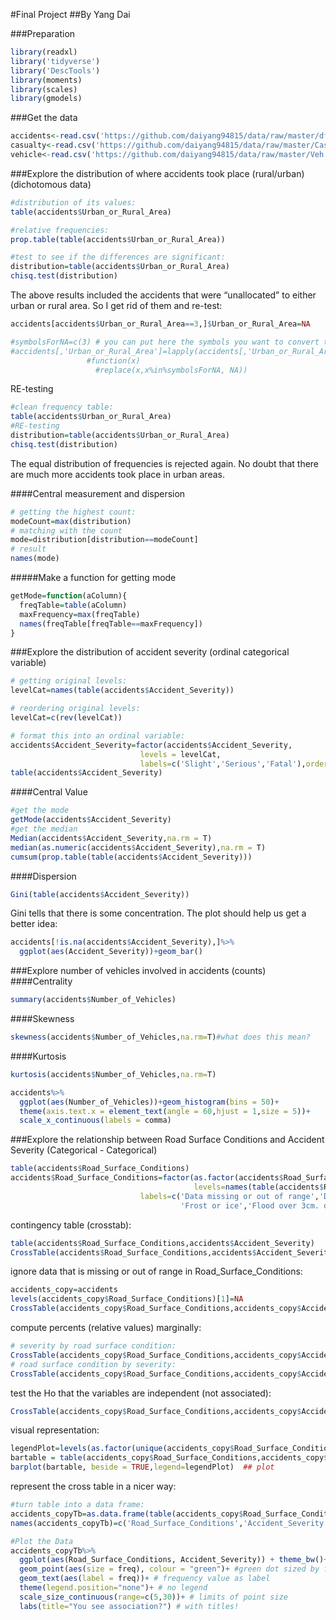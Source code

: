 #Final Project
##By Yang Dai

###Preparation
```r
library(readxl)
library('tidyverse')
library('DescTools')
library(moments)
library(scales)
library(gmodels)
```

###Get the data
```r
accidents<-read.csv('https://github.com/daiyang94815/data/raw/master/dftRoadSafety_Accidents_2016.csv')
casualty<-read.csv('https://github.com/daiyang94815/data/raw/master/Cas.csv')
vehicle<-read.csv('https://github.com/daiyang94815/data/raw/master/Veh.csv')
```

###Explore the distribution of where accidents took place (rural/urban) (dichotomous data)
```r
#distribution of its values:
table(accidents$Urban_or_Rural_Area)
```

```r
#relative frequencies:
prop.table(table(accidents$Urban_or_Rural_Area))

#test to see if the differences are significant:
distribution=table(accidents$Urban_or_Rural_Area)
chisq.test(distribution)
```

The above results included the accidents that were "unallocated" to either urban or rural area. So I get rid of them and re-test:
```r
accidents[accidents$Urban_or_Rural_Area==3,]$Urban_or_Rural_Area=NA
```

```r
#symbolsForNA=c(3) # you can put here the symbols you want to convert to NA
#accidents[,'Urban_or_Rural_Area']=lapply(accidents[,'Urban_or_Rural_Area'],
                 #function(x) 
                   #replace(x,x%in%symbolsForNA, NA))
```

RE-testing
```r
#clean frequency table:
table(accidents$Urban_or_Rural_Area)
#RE-testing
distribution=table(accidents$Urban_or_Rural_Area)
chisq.test(distribution)
```
The equal distribution of frequencies is rejected again.
No doubt that there are much more accidents took place in urban areas.

####Central measurement and dispersion
```r
# getting the highest count:
modeCount=max(distribution)
# matching with the count
mode=distribution[distribution==modeCount]
# result
names(mode)
```

#####Make a function for getting mode
```r
getMode=function(aColumn){
  freqTable=table(aColumn)
  maxFrequency=max(freqTable)
  names(freqTable[freqTable==maxFrequency])
}
```

###Explore the distribution of accident severity (ordinal categorical variable)
```r
# getting original levels:
levelCat=names(table(accidents$Accident_Severity))

# reordering original levels:
levelCat=c(rev(levelCat))

# format this into an ordinal variable:
accidents$Accident_Severity=factor(accidents$Accident_Severity,
                             levels = levelCat,
                             labels=c('Slight','Serious','Fatal'),ordered=T)
table(accidents$Accident_Severity)
```

####Central Value
```r
#get the mode
getMode(accidents$Accident_Severity)
#get the median
Median(accidents$Accident_Severity,na.rm = T)
median(as.numeric(accidents$Accident_Severity),na.rm = T)
cumsum(prop.table(table(accidents$Accident_Severity)))  
```

####Dispersion
```r
Gini(table(accidents$Accident_Severity))
```
Gini tells that there is some concentration. The plot should help us get a better idea:
```r
accidents[!is.na(accidents$Accident_Severity),]%>%
  ggplot(aes(Accident_Severity))+geom_bar()
```

###Explore number of vehicles involved in accidents (counts)
####Centrality
```r
summary(accidents$Number_of_Vehicles)
```

####Skewness
```r
skewness(accidents$Number_of_Vehicles,na.rm=T)#what does this mean?
```

####Kurtosis
```r
kurtosis(accidents$Number_of_Vehicles,na.rm=T)
```

```r
accidents%>%
  ggplot(aes(Number_of_Vehicles))+geom_histogram(bins = 50)+
  theme(axis.text.x = element_text(angle = 60,hjust = 1,size = 5))+
  scale_x_continuous(labels = comma)
```

###Explore the relationship between Road Surface Conditions and Accident Severity (Categorical - Categorical)


```r
table(accidents$Road_Surface_Conditions)
accidents$Road_Surface_Conditions=factor(as.factor(accidents$Road_Surface_Conditions),
                                         levels=names(table(accidents$Road_Surface_Conditions)),
                             labels=c('Data missing or out of range','Dry','Wet or damp','Snow',
                                      'Frost or ice','Flood over 3cm. deep'))#not working?
```


contingency table (crosstab):
```r
table(accidents$Road_Surface_Conditions,accidents$Accident_Severity)
CrossTable(accidents$Road_Surface_Conditions,accidents$Accident_Severity,prop.t=F, prop.r=F, prop.c=F,prop.chisq=F)
```

ignore data that is missing or out of range in Road_Surface_Conditions:
```r
accidents_copy=accidents
levels(accidents_copy$Road_Surface_Conditions)[1]=NA
CrossTable(accidents_copy$Road_Surface_Conditions,accidents_copy$Accident_Severity,prop.t=T, prop.r=F, prop.c=F,prop.chisq=F)
```

compute percents (relative values) marginally:
```r
# severity by road surface condition:
CrossTable(accidents_copy$Road_Surface_Conditions,accidents_copy$Accident_Severity,prop.t=F, prop.r=T, prop.c=F,prop.chisq=F)
# road surface condition by severity:
CrossTable(accidents_copy$Road_Surface_Conditions,accidents_copy$Accident_Severity,prop.t=F, prop.r=F, prop.c=T,prop.chisq=F)
```

test the Ho that the variables are independent (not associated):
```r
CrossTable(accidents_copy$Road_Surface_Conditions,accidents_copy$Accident_Severity,prop.t=F, prop.r=F, prop.c=F,prop.chisq=F,chisq=T)
```

visual representation:
```r
legendPlot=levels(as.factor(unique(accidents_copy$Road_Surface_Conditions)))
bartable = table(accidents_copy$Road_Surface_Conditions,accidents_copy$Accident_Severity)  ## get the cross tab
barplot(bartable, beside = TRUE,legend=legendPlot)  ## plot
```

represent the cross table in a nicer way:
```r
#turn table into a data frame:
accidents_copyTb=as.data.frame(table(accidents_copy$Road_Surface_Conditions,accidents_copy$Accident_Severity))
names(accidents_copyTb)=c('Road_Surface_Conditions','Accident_Severity','freq')

#Plot the Data
accidents_copyTb%>%
  ggplot(aes(Road_Surface_Conditions, Accident_Severity)) + theme_bw()+ #white background
  geom_point(aes(size = freq), colour = "green")+ #green dot sized by frequency
  geom_text(aes(label = freq))+ # frequency value as label
  theme(legend.position="none")+ # no legend
  scale_size_continuous(range=c(5,30))+ # limits of point size
  labs(title="You see association?") # with titles!
```

